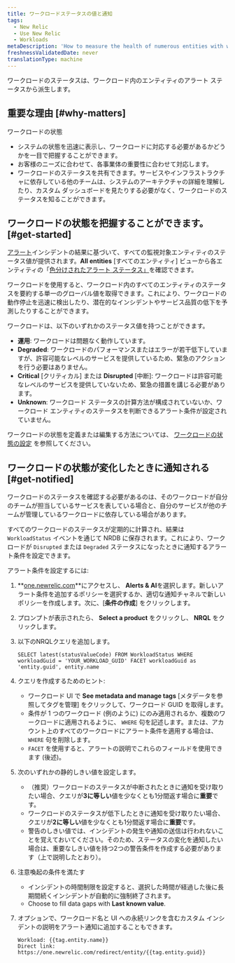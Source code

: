 ```yaml
---
title: ワークロードステータスの値と通知
tags:
  - New Relic
  - Use New Relic
  - Workloads
metaDescription: 'How to measure the health of numerous entities with workload status, and alert on workload status.'
freshnessValidatedDate: never
translationType: machine
---
```


ワークロードのステータスは、ワークロード内のエンティティのアラート ステータスから派生します。

## 重要な理由 [#why-matters]

ワークロードの状態

* システムの状態を迅速に表示し、ワークロードに対応する必要があるかどうかを一目で把握することができます。
* お客様のニーズに合わせて、各事業体の重要性に合わせて対応します。
* ワークロードのステータスを共有できます。サービスやインフラストラクチャに依存している他のチームは、システムのアーキテクチャの詳細を理解したり、カスタム ダッシュボードを見たりする必要がなく、ワークロードのステータスを知ることができます。

## ワークロードの状態を把握することができます。 [#get-started]

[アラート](/docs/alerts)インシデントの結果に基づいて、すべての監視対象エンティティのステータス値が提供されます。**All entities** \[すべてのエンティティ] ビューから各エンティティの「[色分けされたアラート ステータス」](/docs/alerts/new-relic-alerts/configuring-alert-policies/identify-entities-without-alert-policies#colors)を確認できます。

ワークロードを使用すると、ワークロード内のすべてのエンティティのステータスを要約する単一のグローバル値を取得できます。これにより、ワークロードの動作停止を迅速に検出したり、潜在的なインシデントやサービス品質の低下を予測したりすることができます。

ワークロードは、以下のいずれかのステータス値を持つことができます。

* **運用**: ワークロードは問題なく動作しています。
* **Degraded**: ワークロードのパフォーマンスまたはエラーが若干低下していますが、許容可能なレベルのサービスを提供しているため、緊急のアクションを行う必要はありません。
* **Critical** \[クリティカル] または **Disrupted** \[中断]: ワークロードは許容可能なレベルのサービスを提供していないため、緊急の措置を講じる必要があります。
* **Unknown**: ワークロード ステータスの計算方法が構成されていないか、ワークロード エンティティのステータスを判断できるアラート条件が設定されていません。

ワークロードの状態を定義または編集する方法については、 [ワークロードの状態の設定](/docs/workload-status-configuration) を参照してください。

## ワークロードの状態が変化したときに通知される [#get-notified]

ワークロードのステータスを確認する必要があるのは、そのワークロードが自分のチームが担当しているサービスを表している場合と、自分のサービスが他のチームが管理しているワークロードに依存している場合があります。

すべてのワークロードのステータスが定期的に計算され、結果は `WorkloadStatus` イベントを通じて NRDB に保存されます。これにより、ワークロードが `Disrupted` または `Degraded` ステータスになったときに通知するアラート条件を設定できます。

アラート条件を設定するには:

1. **[one.newrelic.com](https://one.newrelic.com/all-capabilities)**にアクセスし、 **Alerts & AI**を選択します。新しいアラート条件を追加するポリシーを選択するか、適切な通知チャネルで新しいポリシーを作成します。次に、\[**条件の作成**] をクリックします。

2. プロンプトが表示されたら、 **Select a product** をクリックし、 **NRQL** をクリックします。

3. 以下のNRQLクエリを追加します。

   ```
   SELECT latest(statusValueCode) FROM WorkloadStatus WHERE workloadGuid = 'YOUR_WORKLOAD_GUID' FACET workloadGuid as 'entity.guid', entity.name
   ```

4. クエリを作成するためのヒント:

   * ワークロード UI で **See metadata and manage tags** \[メタデータを参照してタグを管理] をクリックして、ワークロード GUID を取得します。
   * 条件が 1 つのワークロード (例のように) にのみ適用されるか、複数のワークロードに適用されるように、 `WHERE` 句を記述します。または、アカウント上のすべてのワークロードにアラート条件を適用する場合は、 `WHERE` 句を削除します。
   * `FACET` を使用すると、アラートの説明でこれらのフィールドを使用できます (後述)。

5. 次のいずれかの静的しきい値を設定します。

   * （推奨）ワークロードのステータスが中断されたときに通知を受け取りたい場合、クエリが**3に等しい**値を少なくとも1分間返す場合に**重要**です。
   * ワークロードのステータスが低下したときに通知を受け取りたい場合、クエリが**2に等しい**値を少なくとも1分間返す場合に**重要**です。
   * 警告のしきい値では、インシデントの発生や通知の送信は行われないことを覚えておいてください。そのため、ステータスの変化を通知したい場合は、重要なしきい値を持つ2つの警告条件を作成する必要があります（上で説明したとおり）。

6. 注意喚起の条件を満たす

   * インシデントの時間制限を設定すると、選択した時間が経過した後に長期間続くインシデントが自動的に強制終了されます。
   * Choose to fill data gaps with **Last known value**.

7. オプションで、ワークロード名と UI への永続リンクを含むカスタム インシデントの説明をアラート通知に追加することもできます。

   ```
   Workload: {{tag.entity.name}}
   Direct link: https://one.newrelic.com/redirect/entity/{{tag.entity.guid}}
   ```